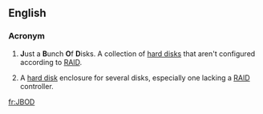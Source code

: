 ==English==

===Acronym===
{{rfc-header|Acronym}}
{{head|en|acronym}}

# {{lb|en|computing|humorous}} '''J'''ust a '''B'''unch '''O'''f '''D'''isks. A collection of [[hard disk]]s that aren't configured according to [[RAID]].
# {{lb|en|computing}} A [[hard disk]] enclosure for several disks, especially one lacking a [[RAID]] controller.

[[fr:JBOD]]